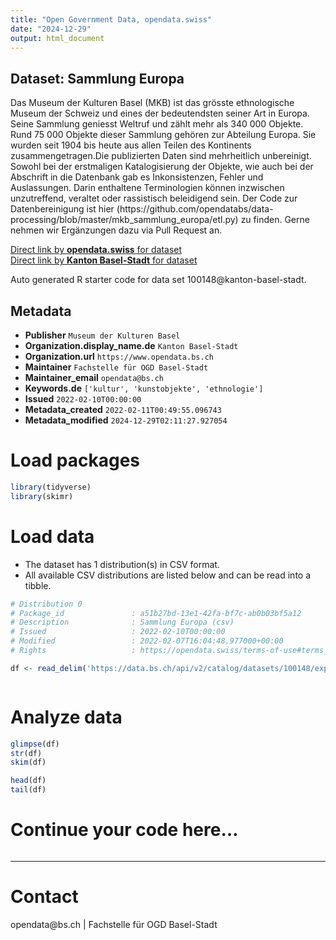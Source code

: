 ```yaml
---
title: "Open Government Data, opendata.swiss"
date: "2024-12-29"
output: html_document
---
```


## Dataset: Sammlung Europa

Das Museum der Kulturen Basel (MKB) ist das grösste ethnologische Museum der Schweiz und eines der bedeutendsten seiner Art in Europa. Seine Sammlung geniesst Weltruf und zählt mehr als 340 000 Objekte. Rund 75 000 Objekte dieser Sammlung gehören zur Abteilung Europa. Sie wurden seit 1904 bis heute aus allen Teilen des Kontinents zusammengetragen.Die publizierten Daten sind mehrheitlich unbereinigt. Sowohl bei der erstmaligen Katalogisierung der Objekte, wie auch bei der Abschrift in die Datenbank gab es Inkonsistenzen, Fehler und Auslassungen. Darin enthaltene Terminologien können inzwischen unzutreffend, veraltet oder rassistisch beleidigend sein. Der Code zur Datenbereinigung ist hier (https://github.com/opendatabs/data-processing/blob/master/mkb_sammlung_europa/etl.py) zu finden. Gerne nehmen wir Ergänzungen dazu via Pull Request an. 

[Direct link by **opendata.swiss** for dataset](https://opendata.swiss/de/dataset/sammlung-europa1)<br>
[Direct link by **Kanton Basel-Stadt** for dataset](https://data.bs.ch/explore/dataset/100148/)

Auto generated R starter code for data set 100148@kanton-basel-stadt.

## Metadata

- **Publisher** `Museum der Kulturen Basel`
- **Organization.display_name.de** `Kanton Basel-Stadt`
- **Organization.url** `https://www.opendata.bs.ch`
- **Maintainer** `Fachstelle für OGD Basel-Stadt`
- **Maintainer_email** `opendata@bs.ch`
- **Keywords.de** `['kultur', 'kunstobjekte', 'ethnologie']`
- **Issued** `2022-02-10T00:00:00`
- **Metadata_created** `2022-02-11T00:49:55.096743`
- **Metadata_modified** `2024-12-29T02:11:27.927054`


# Load packages

```r

library(tidyverse)
library(skimr)

```

# Load data

-   The dataset has 1 distribution(s) in CSV format.
-   All available CSV distributions are listed below and can be read into a tibble.

```r

# Distribution 0
# Package_id               : a51b27bd-13e1-42fa-bf7c-ab0b03bf5a12
# Description              : Sammlung Europa (csv)
# Issued                   : 2022-02-10T00:00:00
# Modified                 : 2022-02-07T16:04:48.977000+00:00
# Rights                   : https://opendata.swiss/terms-of-use#terms_by

df <- read_delim('https://data.bs.ch/api/v2/catalog/datasets/100148/exports/csv?use_labels=true')



```

# Analyze data

```r

glimpse(df)
str(df)
skim(df)

head(df)
tail(df)

```

# Continue your code here...

```r

```

------------------------------------------------------------------------

# Contact

opendata@bs.ch | Fachstelle für OGD Basel-Stadt
